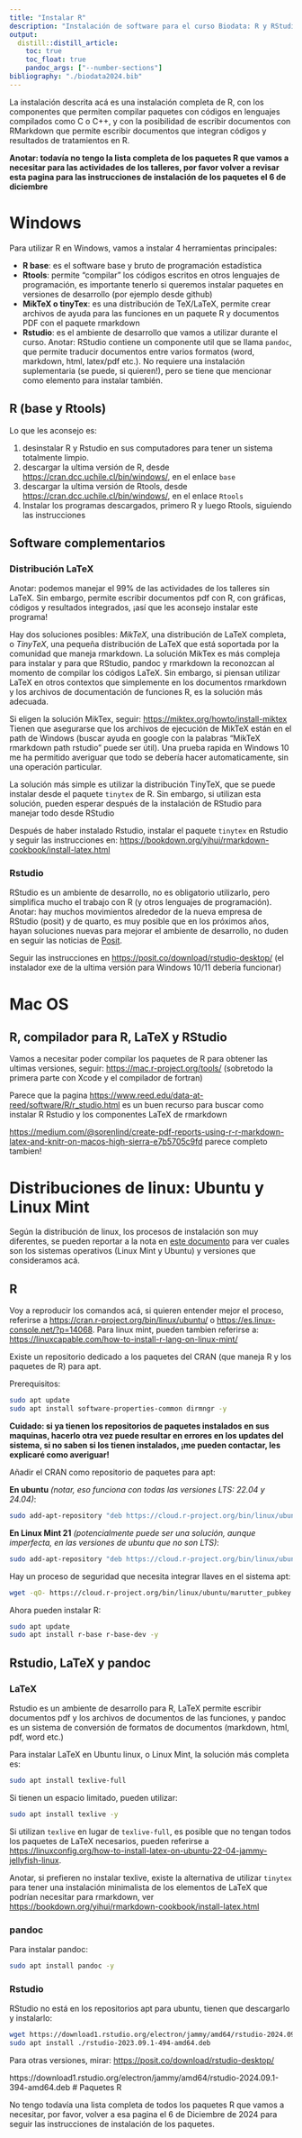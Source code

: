 ```yaml
---
title: "Instalar R"
description: "Instalación de software para el curso Biodata: R y RStudio"
output:
  distill::distill_article:
    toc: true
    toc_float: true
    pandoc_args: ["--number-sections"]
bibliography: "./biodata2024.bib"
---
```


La instalación descrita acá es una instalación completa de R, con los componentes que permiten compilar paquetes con códigos en lenguajes compilados como C o C++, y con la posibilidad de escribir documentos con RMarkdown que permite escribir documentos que integran códigos y resultados de tratamientos en R.

**Anotar: todavía no tengo la lista completa de los paquetes R que vamos a necesitar para las actividades de los talleres, por favor volver a revisar esta pagina para las instrucciones de instalación de los paquetes el 6 de diciembre**

# Windows

Para utilizar R en Windows, vamos a instalar 4 herramientas principales:

* **R base**: es el software base y bruto de programación estadística
* **Rtools**: permite "compilar" los códigos escritos en otros lenguajes de programación, es importante tenerlo si queremos instalar paquetes en versiones de desarrollo (por ejemplo desde github)
* **MikTeX o tinyTex**: es una distribución de TeX/LaTeX, permite crear archivos de ayuda para las funciones en un paquete R y documentos PDF con el paquete rmarkdown
* **Rstudio**: es el ambiente de desarrollo que vamos a utilizar durante el curso. Anotar: RStudio contiene un componente util que se llama `pandoc`, que permite traducir documentos entre varios formatos (word, markdown, html, latex/pdf etc.). No requiere una instalación suplementaria (se puede, si quieren!), pero se tiene que mencionar como elemento para instalar también.


## R (base y Rtools)

Lo que les aconsejo es:

1. desinstalar R y Rstudio en sus computadores para tener un sistema totalmente limpio.
1. descargar la ultima versión de R, desde <https://cran.dcc.uchile.cl/bin/windows/>, en el enlace `base`
1. descargar la ultima versión de Rtools, desde <https://cran.dcc.uchile.cl/bin/windows/>, en el enlace `Rtools`
1. Instalar los programas descargados, primero R y luego Rtools, siguiendo las instrucciones 


## Software complementarios

### Distribución LaTeX

Anotar: podemos manejar el 99% de las actividades de los talleres sin LaTeX. Sin embargo, permite escribir documentos pdf con R, con gráficas, códigos y resultados integrados, ¡así que les aconsejo instalar este programa!

Hay dos soluciones posibles: *MikTeX*, una distribución de LaTeX completa, o *TinyTeX*, una pequeña distribución de LaTeX que está soportada por la comunidad que maneja rmarkdown.
La solución MikTex es más compleja para instalar y para que RStudio, pandoc y rmarkdown la reconozcan al momento de compilar los códigos LaTeX.
Sin embargo, si piensan utilizar LaTeX en otros contextos que simplemente en los documentos rmarkdown y los archivos de documentación de funciones R, es la solución más adecuada.

Si eligen la solución MikTex, seguir: <https://miktex.org/howto/install-miktex>
Tienen que asegurarse que los archivos de ejecución de MikTeX están en el path de Windows (buscar ayuda en google con la palabras "MikTeX rmarkdown path rstudio" puede ser útil). 
Una prueba rapida en Windows 10 me ha permitido averiguar que todo se debería hacer automaticamente, sin una operación particular.

La solución más simple es utilizar la distribución TinyTeX, que se puede instalar desde el paquete `tinytex` de R.
Sin embargo, si utilizan esta solución, pueden esperar después de la instalación de RStudio para manejar todo desde RStudio

Después de haber instalado Rstudio, instalar el paquete `tinytex` en Rstudio y seguir las instrucciones en: <https://bookdown.org/yihui/rmarkdown-cookbook/install-latex.html>


### Rstudio

RStudio es un ambiente de desarrollo, no es obligatorio utilizarlo, pero simplifica mucho el trabajo con R (y otros lenguajes de programación).
Anotar: hay muchos movimientos alrededor de la nueva empresa de RStudio (posit) y de quarto, es muy posible que en los próximos años, hayan soluciones nuevas para mejorar el ambiente de desarrollo, no duden en seguir las noticias de [Posit](https://posit.co).

Seguir las instrucciones en <https://posit.co/download/rstudio-desktop/> (el instalador exe de la ultima versión para Windows 10/11 debería funcionar)


# Mac OS
## R, compilador para R, LaTeX y RStudio

Vamos a necesitar poder compilar los paquetes de R para obtener las ultimas versiones, seguir: <https://mac.r-project.org/tools/> (sobretodo la primera parte con Xcode y el compilador de fortran)

Parece que la pagina <https://www.reed.edu/data-at-reed/software/R/r_studio.html> es un buen recurso para buscar como instalar R Rstudio y los componentes LaTeX de rmarkdown

<https://medium.com/@sorenlind/create-pdf-reports-using-r-r-markdown-latex-and-knitr-on-macos-high-sierra-e7b5705c9fd> parece completo tambien!

# Distribuciones de linux: Ubuntu y Linux Mint


Según la distribución de linux, los procesos de instalación son muy diferentes, se pueden reportar a la nota en [este documento](./inst_gen.html) para ver cuales son los sistemas operativos (Linux Mint y Ubuntu) y versiones que consideramos acá.




## R

Voy a reproducir los comandos acá, si quieren entender mejor el proceso, referirse a <https://cran.r-project.org/bin/linux/ubuntu/> o <https://es.linux-console.net/?p=14068>.
Para linux mint, pueden tambien referirse a: <https://linuxcapable.com/how-to-install-r-lang-on-linux-mint/>


Existe un repositorio dedicado a los paquetes del CRAN (que maneja R y los paquetes de R) para apt.


Prerequisitos:

```bash
sudo apt update
sudo apt install software-properties-common dirmngr -y
```


**Cuidado: si ya tienen los repositorios de paquetes instalados en sus maquinas, hacerlo otra vez puede resultar en errores en los updates del sistema, si no saben si los tienen instalados, ¡me pueden contactar, les explicaré como averiguar!**


Añadir el CRAN como repositorio de paquetes para apt:

**En ubuntu** *(notar, eso funciona con todas las versiones LTS: 22.04 y 24.04)*:

```bash
sudo add-apt-repository "deb https://cloud.r-project.org/bin/linux/ubuntu $(lsb_release -cs)-cran40/"
```

**En Linux Mint 21** *(potencialmente puede ser una solución, aunque imperfecta, en las versiones de ubuntu que no son LTS)*:

```bash
sudo add-apt-repository "deb https://cloud.r-project.org/bin/linux/ubuntu jammy-cran40/"
```


Hay un proceso de seguridad que necesita integrar llaves en el sistema apt:

```bash
wget -qO- https://cloud.r-project.org/bin/linux/ubuntu/marutter_pubkey.asc | sudo tee -a /etc/apt/trusted.gpg.d/cran_ubuntu_key.asc
```

Ahora pueden instalar R:

```bash
sudo apt update
sudo apt install r-base r-base-dev -y
```

## Rstudio, LaTeX y pandoc

### LaTeX

Rstudio es un ambiente de desarrollo para R, LaTeX permite escribir documentos pdf y los archivos de documentos de las funciones, y pandoc es un sistema de conversión de formatos de documentos (markdown, html, pdf, word etc.)

Para instalar LaTeX en Ubuntu linux, o Linux Mint, la solución más completa es:

```bash
sudo apt install texlive-full
```

Si tienen un espacio limitado, pueden utilizar:

```bash
sudo apt install texlive -y
```

Si utilizan `texlive` en lugar de `texlive-full`, es posible que no tengan todos los paquetes de LaTeX necesarios, pueden referirse a <https://linuxconfig.org/how-to-install-latex-on-ubuntu-22-04-jammy-jellyfish-linux>.

Anotar, si prefieren no instalar texlive, existe la alternativa de utilizar `tinytex` para tener una instalación minimalista de los elementos de LaTeX que podrían necesitar para rmarkdown, ver <https://bookdown.org/yihui/rmarkdown-cookbook/install-latex.html>

### pandoc


Para instalar pandoc:

```bash
sudo apt install pandoc -y
```

### Rstudio

RStudio no está en los repositorios apt para ubuntu, tienen que descargarlo y instalarlo:

```bash
wget https://download1.rstudio.org/electron/jammy/amd64/rstudio-2024.09.1-394-amd64.deb
sudo apt install ./rstudio-2023.09.1-494-amd64.deb
```

Para otras versiones, mirar: <https://posit.co/download/rstudio-desktop/>

https://download1.rstudio.org/electron/jammy/amd64/rstudio-2024.09.1-394-amd64.deb
# Paquetes R

No tengo todavía una lista completa de todos los paquetes R que vamos a necesitar, por favor, volver a esa pagina el 6 de Diciembre de 2024 para seguir las instrucciones de instalación de los paquetes.